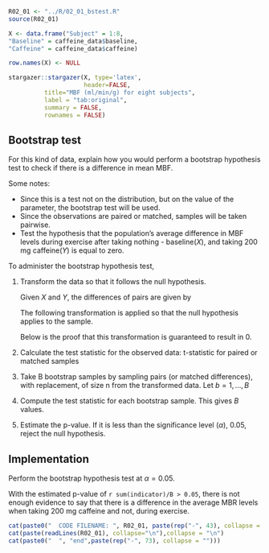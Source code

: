 
```r
R02_01 <- "../R/02_01_bstest.R"
source(R02_01)
```

```r
X <- data.frame("Subject" = 1:8, 
"Baseline" = caffeine_data$baseline, 
"Caffeine" = caffeine_data$caffeine)

row.names(X) <- NULL

stargazer::stargazer(X, type='latex',
                     header=FALSE,
          title="MBF (ml/min/g) for eight subjects",
          label = "tab:original",
          summary = FALSE,
          rownames = FALSE)
```



## Bootstrap test

For this kind of data, explain how you would perform a bootstrap hypothesis test to check if there is a difference in mean MBF.

Some notes:

- Since this is a test not on the distribution, but on the value of the parameter, the bootstrap test will be used.  
- Since the observations are paired or matched, samples will be taken pairwise.  
- Test the hypothesis that the population's average difference in MBF levels during exercise after taking nothing - baseline($X$), and taking 200 mg caffeine($Y$) is equal to zero.

\begin{equation}
\begin{aligned}
H_0: D = \sum_{i=1}^N\left(x_i-y_i\right) = 0 \\
H_1: D = \sum_{i=1}^N\left(x_i-y_i\right) \neq 0
\end{aligned}
\end{equation}

To administer the bootstrap hypothesis test,

1. Transform the data so that it follows the null hypothesis. 

   Given $X$ and $Y$, the differences of pairs are given by
   
   \begin{equation}
   \begin{aligned}
   d_i = x_i - y_i; \quad i = 1,\dots, n
   \end{aligned}
   \end{equation}
   
   The following transformation is applied so that the null hypothesis applies to the sample.
   
   \begin{equation}
   \begin{aligned}  
   \tilde {d_i} = d_i - \bar d;  \quad \bar d = \frac{\sum_{i=1}^nd_i}{n}
   \end{aligned}
   \end{equation}
   
   Below is the proof that this transformation is guaranteed to result in 0.
   
   \begin{equation}
   \begin{aligned}
   \frac{1}{n}\sum_{i=1}^n \tilde {d_i} 
   = \frac{1}{n}\sum_{i=1}^n \left(d_i - \bar d \right) 
   = \frac{1}{n}\sum_{i=1}^n d_i - \frac{1}{n}\sum_{i=1}^n \bar d
   = \frac{1}{n}\sum_{i=1}^n d_i - \frac{1}{n}n\bar d 
   = \bar d - \bar d 
   = 0
   \end{aligned}
   \end{equation}

2. Calculate the test statistic for the observed data: t-statistic for paired or matched samples

   \begin{equation}
   \begin{aligned}
   t_{obs} = \frac{\bar {\tilde d}}{\frac{s}{\sqrt n}}; \quad s = \sqrt{\frac{\sum_{i=1}^n \left(\tilde d - \bar{\tilde d}\right)^2}{n-1}}
   \end{aligned}
   \end{equation}


3. Take B bootstrap samples by sampling pairs (or matched differences), with replacement, of size n from the transformed data. Let $b = 1, \dots, B$

   \begin{equation}
   \begin{aligned}
   B_1^* = \{\tilde d_{11}^*, \dots, \tilde d_{1n}^*\} \overset {SRSWR}\sim \{\tilde d_1, \dots, \tilde d_n\} \\
   B_2^* = \{\tilde d_{21}^*, \dots, \tilde d_{2n}^*\} \overset {SRSWR}\sim \{\tilde d_1, \dots, \tilde d_n\} \\
   \vdots \\
   B_B^* = \{\tilde d_{B1}^*, \dots, \tilde d_{Bn}^*\} \overset {SRSWR}\sim \{\tilde d_1, \dots, \tilde d_n\} \\
   \end{aligned}
   \end{equation}

4. Compute the test statistic for each bootstrap sample. This gives $B$ values.

   \begin{equation}
   \begin{aligned}
   t_b^* = \frac{\bar {\tilde d^*}}{\frac{s^*}{\sqrt n}}; \quad s^* = \sqrt{\frac{\sum_{i=1}^n \left(\tilde d^* - \bar{\tilde d^*}\right)^2}{n-1}}
   \end{aligned}
   \end{equation}
   
5. Estimate the p-value. If it is less than the significance level ($\alpha$), $0.05$, reject the null hypothesis.

   \begin{equation}
   \begin{aligned}
   P(|t^*| \geq |t_{obs}|) = \frac{ \# \{ |t^*| \geq |t_{obs}| \}}{B}
   \end{aligned}
   \end{equation}

## Implementation

Perform the bootstrap hypothesis test at $\alpha =0.05$. 

With the estimated p-value of `r sum(indicator)/B > 0.05`, there is not enough evidence to say that there is a difference in the average MBR levels when taking 200 mg caffeine and not, during exercise.

```r
cat(paste0("  CODE FILENAME: ", R02_01, paste(rep("-", 43), collapse = "")))
cat(paste(readLines(R02_01), collapse="\n"),collapse = "\n")
cat(paste0("  ", "end",paste(rep("-", 73), collapse = "")))
```
